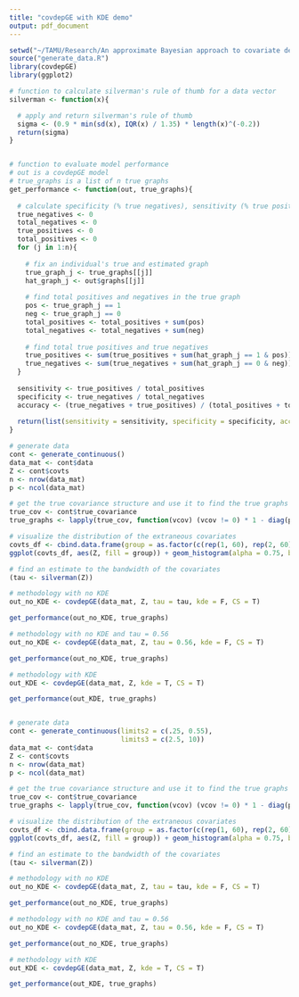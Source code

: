 ```yaml
---
title: "covdepGE with KDE demo"
output: pdf_document
---
```


```r
setwd("~/TAMU/Research/An approximate Bayesian approach to covariate dependent/covdepGE/dev")
source("generate_data.R")
library(covdepGE)
library(ggplot2)

# function to calculate silverman's rule of thumb for a data vector 
silverman <- function(x){

  # apply and return silverman's rule of thumb
  sigma <- (0.9 * min(sd(x), IQR(x) / 1.35) * length(x)^(-0.2))
  return(sigma)
}


# function to evaluate model performance
# out is a covdepGE model
# true_graphs is a list of n true graphs
get_performance <- function(out, true_graphs){
  
  # calculate specificity (% true negatives), sensitivity (% true positives), and accuracy (% true negatives or true positives)
  true_negatives <- 0
  total_negatives <- 0
  true_positives <- 0
  total_positives <- 0
  for (j in 1:n){
    
    # fix an individual's true and estimated graph
    true_graph_j <- true_graphs[[j]]
    hat_graph_j <- out$graphs[[j]]
    
    # find total positives and negatives in the true graph
    pos <- true_graph_j == 1
    neg <- true_graph_j == 0
    total_positives <- total_positives + sum(pos)
    total_negatives <- total_negatives + sum(neg)
    
    # find total true positives and true negatives
    true_positives <- sum(true_positives + sum(hat_graph_j == 1 & pos))
    true_negatives <- sum(true_negatives + sum(hat_graph_j == 0 & neg))
  }
  
  sensitivity <- true_positives / total_positives
  specificity <- true_negatives / total_negatives
  accuracy <- (true_negatives + true_positives) / (total_positives + total_negatives)
  
  return(list(sensitivity = sensitivity, specificity = specificity, accuracy = accuracy))
}

# generate data
cont <- generate_continuous()
data_mat <- cont$data
Z <- cont$covts
n <- nrow(data_mat)
p <- ncol(data_mat)

# get the true covariance structure and use it to find the true graphs
true_cov <- cont$true_covariance
true_graphs <- lapply(true_cov, function(vcov) (vcov != 0) * 1 - diag(p))

# visualize the distribution of the extraneous covariates
covts_df <- cbind.data.frame(group = as.factor(c(rep(1, 60), rep(2, 60), rep(3, 60))), Z = Z)
ggplot(covts_df, aes(Z, fill = group)) + geom_histogram(alpha = 0.75, bins = 40, color = "black") + theme_bw() + ggsci::scale_fill_jama()

# find an estimate to the bandwidth of the covariates
(tau <- silverman(Z))

# methodology with no KDE
out_no_KDE <- covdepGE(data_mat, Z, tau = tau, kde = F, CS = T)

get_performance(out_no_KDE, true_graphs)

# methodology with no KDE and tau = 0.56
out_no_KDE <- covdepGE(data_mat, Z, tau = 0.56, kde = F, CS = T)

get_performance(out_no_KDE, true_graphs)

# methodology with KDE
out_KDE <- covdepGE(data_mat, Z, kde = T, CS = T)

get_performance(out_KDE, true_graphs)


# generate data
cont <- generate_continuous(limits2 = c(.25, 0.55),
                            limits3 = c(2.5, 10))
data_mat <- cont$data
Z <- cont$covts
n <- nrow(data_mat)
p <- ncol(data_mat)

# get the true covariance structure and use it to find the true graphs
true_cov <- cont$true_covariance
true_graphs <- lapply(true_cov, function(vcov) (vcov != 0) * 1 - diag(p))

# visualize the distribution of the extraneous covariates
covts_df <- cbind.data.frame(group = as.factor(c(rep(1, 60), rep(2, 60), rep(3, 60))), Z = Z)
ggplot(covts_df, aes(Z, fill = group)) + geom_histogram(alpha = 0.75, bins = 40, color = "black") + theme_bw() + ggsci::scale_fill_igv()

# find an estimate to the bandwidth of the covariates
(tau <- silverman(Z))

# methodology with no KDE
out_no_KDE <- covdepGE(data_mat, Z, tau = tau, kde = F, CS = T)

get_performance(out_no_KDE, true_graphs)

# methodology with no KDE and tau = 0.56
out_no_KDE <- covdepGE(data_mat, Z, tau = 0.56, kde = F, CS = T)

get_performance(out_no_KDE, true_graphs)

# methodology with KDE
out_KDE <- covdepGE(data_mat, Z, kde = T, CS = T)

get_performance(out_KDE, true_graphs)



```
